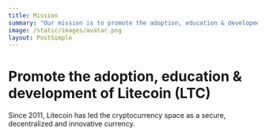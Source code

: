 ```yaml
---
title: Mission
summary: "Our mission is to promote the adoption, education & development of Litecoin (LTC)"
image: /static/images/avatar.png
layout: PostSimple
---
```


# Promote the adoption, education & development of Litecoin (LTC)
Since 2011, Litecoin has led the cryptocurrency space as a secure, decentralized and innovative currency.
